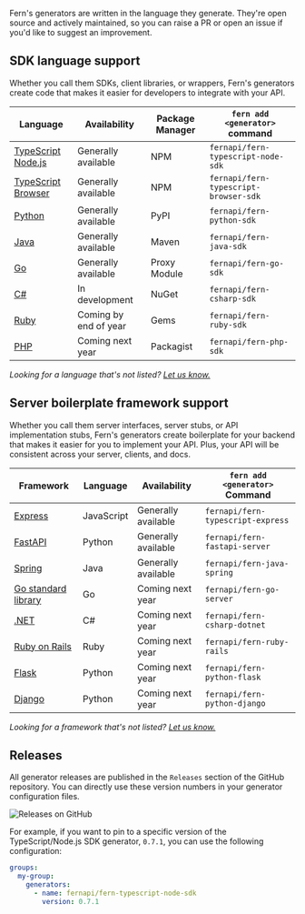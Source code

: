 Fern's generators are written in the language they generate. They're open source and actively maintained, so you can raise a PR or open an issue if you'd like to suggest an improvement.

## SDK language support

Whether you call them SDKs, client libraries, or wrappers, Fern's generators create code that makes it easier for developers to integrate with your API.

| Language                                                                                               | Availability          | Package Manager | `fern add <generator>` command        |
| ------------------------------------------------------------------------------------------------------ | --------------------- | --------------- | ------------------------------------- |
| [TypeScript Node.js](https://docs.buildwithfern.com/generate-sd-ks/generators/type-script-node-js-sdk) | Generally available   | NPM             | `fernapi/fern-typescript-node-sdk`    |
| [TypeScript Browser](https://docs.buildwithfern.com/generate-sd-ks/generators/type-script-browser-sdk) | Generally available   | NPM             | `fernapi/fern-typescript-browser-sdk` |
| [Python](https://docs.buildwithfern.com/generate-sd-ks/generators/python-sdk)                          | Generally available   | PyPI            | `fernapi/fern-python-sdk`             |
| [Java](https://docs.buildwithfern.com/generate-sd-ks/generators/java-sdk)                              | Generally available   | Maven           | `fernapi/fern-java-sdk`               |
| [Go](https://docs.buildwithfern.com/generate-sd-ks/generators/go-sdk)                                  | Generally available   | Proxy Module    | `fernapi/fern-go-sdk`                 |
| [C#](https://docs.buildwithfern.com/generate-sd-ks/generators/c-sdk)                                   | In development        | NuGet           | `fernapi/fern-csharp-sdk`             |
| [Ruby](https://docs.buildwithfern.com/generate-sd-ks/generators/ruby-sdk)                              | Coming by end of year | Gems            | `fernapi/fern-ruby-sdk`               |
| [PHP](https://docs.buildwithfern.com/generate-sd-ks/generators/php-sdk)                                | Coming next year      | Packagist       | `fernapi/fern-php-sdk`                |

_Looking for a language that's not listed? [Let us know.](https://github.com/fern-api/fern/issues/new?title=%5BLanguage%20Request%5D%20)_

## Server boilerplate framework support

Whether you call them server interfaces, server stubs, or API implementation stubs, Fern's generators create boilerplate for your backend that makes it easier for you to implement your API. Plus, your API will be consistent across your server, clients, and docs.

| Framework                                                                                           | Language   | Availability        | `fern add <generator>` Command         |
| --------------------------------------------------------------------------------------------------- | ---------- | ------------------- | -------------------------------------- |
| [Express](https://docs.buildwithfern.com/server-boilerplate/server-boilerplate/express-js)          | JavaScript | Generally available | `fernapi/fern-typescript-express`      |
| [FastAPI](https://docs.buildwithfern.com/server-boilerplate/server-boilerplate/fast-api)            | Python     | Generally available | `fernapi/fern-fastapi-server`          |
| [Spring](https://docs.buildwithfern.com/server-boilerplate/server-boilerplate/spring)               | Java       | Generally available | `fernapi/fern-java-spring`             |
| [Go standard library](https://docs.buildwithfern.com/server-boilerplate/server-boilerplate/go)      | Go         | Coming next year    | `fernapi/fern-go-server`               |
| [.NET](https://docs.buildwithfern.com/server-boilerplate/server-boilerplate/net)                    | C#         | Coming next year    | `fernapi/fern-csharp-dotnet`           |
| [Ruby on Rails](https://docs.buildwithfern.com/server-boilerplate/server-boilerplate/ruby-on-rails) | Ruby       | Coming next year    | `fernapi/fern-ruby-rails`              |
| [Flask](https://docs.buildwithfern.com/server-boilerplate/server-boilerplate/flask)                 | Python     | Coming next year    | `fernapi/fern-python-flask`            |
| [Django](https://docs.buildwithfern.com/server-boilerplate/server-boilerplate/django)               | Python     | Coming next year    | `fernapi/fern-python-django`           |


_Looking for a framework that's not listed? [Let us know.](https://github.com/fern-api/fern/issues/new?title=%5BFramework%20Request%5D%20)_

## Releases

All generator releases are published in the `Releases` section of the GitHub repository. You can directly use these version numbers in your generator configuration files.

![Releases on GitHub](https://fern-image-hosting.s3.amazonaws.com/releases-github.png)

For example, if you want to pin to a specific version of the TypeScript/Node.js SDK generator, `0.7.1`, you can use the following configuration:

```yaml
groups:
  my-group:
    generators:
      - name: fernapi/fern-typescript-node-sdk
        version: 0.7.1
```
